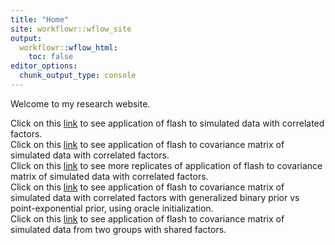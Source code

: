 ```yaml
---
title: "Home"
site: workflowr::wflow_site
output:
  workflowr::wflow_html:
    toc: false
editor_options:
  chunk_output_type: console
---
```


Welcome to my research website.

Click on this [link](simulations2.html) to see application of flash to simulated data with correlated factors.  <br /> 
Click on this [link](simulations3_update.html) to see application of flash to covariance matrix of simulated data with correlated factors. <br />
Click on this [link](simulations3_more.html) to see more replicates of application of flash to covariance matrix of simulated data with correlated factors. <br /> 
Click on this [link](simulations3_binary_general.html) to see application of flash to covariance matrix of simulated data with correlated factors with generalized binary prior vs point-exponential prior, using oracle initialization. <br /> 
Click on this [link](twogroup.html) to see application of flash to covariance matrix of simulated data from two groups with shared factors.